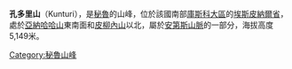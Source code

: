 {{Coord|15|18|35|S|71|5|23|W|display=title}}

'''孔多里山'''（Kunturi），是[[秘魯|秘魯]]的山峰，位於該國南部[[庫斯科大區|庫斯科大區]]的[[埃斯皮納爾省|埃斯皮納爾省]]，處於[[亞納哈哈山|亞納哈哈山]]東南面和[[皮柳內山_(阿普里馬克-庫斯科)|皮柳內山]]以北，屬於[[安第斯山脈|安第斯山脈]]的一部分，海拔高度5,149米。

{{Peru-geo-stub}}
[[Category:秘魯山峰|Category:秘魯山峰]]